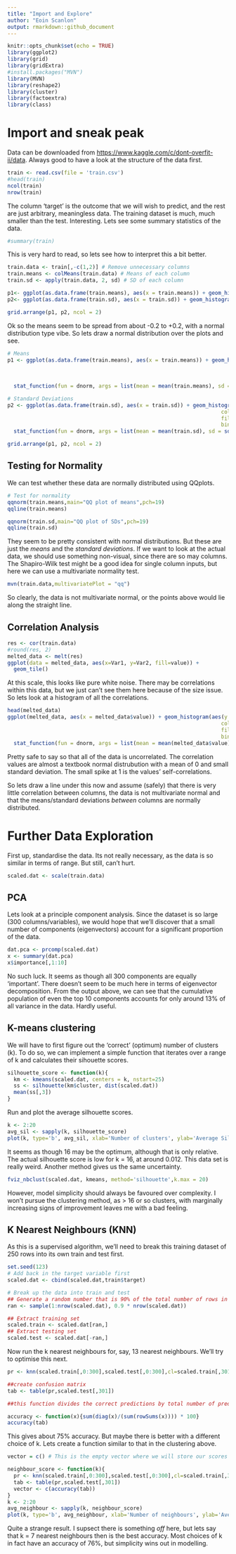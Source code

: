 ```yaml
---
title: "Import and Explore"
author: "Eoin Scanlon"
output: rmarkdown::github_document
---
```


```r
knitr::opts_chunk$set(echo = TRUE)
library(ggplot2)
library(grid)
library(gridExtra)
#install.packages("MVN")
library(MVN)
library(reshape2)
library(cluster) 
library(factoextra)
library(class)
```

# Import and sneak peak

Data can be downloaded from <https://www.kaggle.com/c/dont-overfit-ii/data>. Always good to have a look at the structure of the data first.

```r
train <- read.csv(file = 'train.csv')
#head(train)
ncol(train)
nrow(train)
```

The column 'target' is the outcome that we will wish to predict, and the rest are just arbitrary, meaningless data. The training dataset is much, much smaller than the test. Interesting. Lets see some summary statistics of the data.

```r
#summary(train)
```

This is very hard to read, so lets see how to interpret this a bit better.

```r
train.data <- train[,-c(1,2)] # Remove unnecessary columns
train.means <- colMeans(train.data) # Means of each column
train.sd <- apply(train.data, 2, sd) # SD of each column

p1<- ggplot(as.data.frame(train.means), aes(x = train.means)) + geom_histogram(color="black", fill="blue",binwidth = 0.01)
p2<- ggplot(as.data.frame(train.sd), aes(x = train.sd)) + geom_histogram(color="black", fill="green",binwidth = 0.01)

grid.arrange(p1, p2, ncol = 2)

```

Ok so the means seem to be spread from about -0.2 to +0.2, with a normal distribution type vibe. So lets draw a normal distribution over the plots and see.

```r
# Means
p1 <- ggplot(as.data.frame(train.means), aes(x = train.means)) + geom_histogram(aes(y =..density..),
                                                                          color="black", 
                                                                          fill="blue",
                                                                          binwidth = 0.01) + 
  stat_function(fun = dnorm, args = list(mean = mean(train.means), sd = sd(train.means)))

# Standard Deviations
p2 <- ggplot(as.data.frame(train.sd), aes(x = train.sd)) + geom_histogram(aes(y =..density..),
                                                                    color="black", 
                                                                    fill="green",
                                                                    binwidth = 0.01) +
  stat_function(fun = dnorm, args = list(mean = mean(train.sd), sd = sd(train.sd)))

grid.arrange(p1, p2, ncol = 2)

```

## Testing for Normality

We can test whether these data are normally distributed using QQplots.
```r
# Test for normality
qqnorm(train.means,main="QQ plot of means",pch=19)
qqline(train.means)

qqnorm(train.sd,main="QQ plot of SDs",pch=19)
qqline(train.sd)

```

They seem to be pretty consistent with normal distributions. But these are just the *means* and the *standard deviations*. If we want to look at the actual data, we should use something non-visual, since there are so may columns. The Shapiro-Wilk test might be a good idea for single column inputs, but here we can use a multivariate normality test.

```r
mvn(train.data,multivariatePlot = "qq")
```

So clearly, the data is not multivariate normal, or the points above would lie along the straight line. 

## Correlation Analysis

```r
res <- cor(train.data)
#round(res, 2)
melted_data <- melt(res)
ggplot(data = melted_data, aes(x=Var1, y=Var2, fill=value)) + 
  geom_tile()

```

At this scale, this looks like pure white noise. There may be correlations within this data, but we just can't see them here because of the size issue. So lets look at a histogram of all the correlations.

```r
head(melted_data)
ggplot(melted_data, aes(x = melted_data$value)) + geom_histogram(aes(y =..density..),
                                                                    color="black", 
                                                                    fill="yellow",
                                                                    binwidth = 0.01) + 
  stat_function(fun = dnorm, args = list(mean = mean(melted_data$value), sd = sd(melted_data$value)))

```

Pretty safe to say so that all of the data is uncorrelated. The correlation values are almost a textbook normal distrubution with a mean of 0 and small standard deviation. The small spike at 1 is the values' self-correlations.

So lets draw a line under this now and assume (safely) that there is very little correlation between columns, the data is not multivariate normal and that the means/standard deviations *between* columns are normally distributed.

# Further Data Exploration

First up, standardise the data. Its not really necessary, as the data is so similar in terms of range. But still, can't hurt.

```r
scaled.dat <- scale(train.data)
```

## PCA

Lets look at a principle component analysis. Since the dataset is so large (300 columns/variables), we would hope that we'll discover that a small number of components (eigenvectors) account for a significant proportion of the data.

```r
dat.pca <- prcomp(scaled.dat)
x <- summary(dat.pca)
x$importance[,1:10]
```

No such luck. It seems as though all 300 components are equally 'important'. There doesn't seem to be much here in terms of eigenvector decomposition. From the output above, we can see that the cumulative population of even the top 10 components accounts for only around 13% of all variance in the data. Hardly useful.

## K-means clustering

We will have to first figure out the 'correct' (optimum) number of clusters (k). To do so, we can implement a simple function that iterates over a range of k and calculates their sihouette scores.

```r
silhouette_score <- function(k){
  km <- kmeans(scaled.dat, centers = k, nstart=25)
  ss <- silhouette(km$cluster, dist(scaled.dat))
  mean(ss[,3])
}
```

Run and plot the average silhouette scores.

```r
k <- 2:20
avg_sil <- sapply(k, silhouette_score)
plot(k, type='b', avg_sil, xlab='Number of clusters', ylab='Average Silhouette Scores', frame=FALSE)
```

It seems as though 16 may be the optimum, although that is only relative. The actual silhouette score is low for k = 16, at around 0.012. This data set is really weird. Another method gives us the same uncertainty.

```r
fviz_nbclust(scaled.dat, kmeans, method='silhouette',k.max = 20)
```

However, model simplicity should always be favoured over complexity. I won't pursue the clustering method, as > 16 or so clusters, with marginally increasing signs of improvement leaves me with a bad feeling.

## K Nearest Neighbours (KNN)

As this is a supervised algorithm, we'll need to break this training dataset of 250 rows into its own train and test first.

```r
set.seed(123)
# Add back in the target variable first
scaled.dat <- cbind(scaled.dat,train$target)

# Break up the data into train and test 
## Generate a random number that is 90% of the total number of rows in dataset.
ran <- sample(1:nrow(scaled.dat), 0.9 * nrow(scaled.dat)) 

## Extract training set
scaled.train <- scaled.dat[ran,] 
## Extract testing set
scaled.test <- scaled.dat[-ran,] 

```

Now run the k nearest neighbours for, say, 13 nearest neighbours. We'll try to optimise this next.

```r
pr <- knn(scaled.train[,0:300],scaled.test[,0:300],cl=scaled.train[,301],k=13)

##create confusion matrix
tab <- table(pr,scaled.test[,301])

##this function divides the correct predictions by total number of predictions that tell us how accurate the model is.

accuracy <- function(x){sum(diag(x)/(sum(rowSums(x)))) * 100}
accuracy(tab)

```

This gives about 75% accuracy. But maybe there is better with a different choice of k. Lets create a function similar to that in the clustering above.

```r
vector = c() # This is the empty vector where we will store our scores

neighbour_score <- function(k){
  pr <- knn(scaled.train[,0:300],scaled.test[,0:300],cl=scaled.train[,301],k)
  tab <- table(pr,scaled.test[,301])
  vector <- c(accuracy(tab))
}
k <- 2:20
avg_neighbour <- sapply(k, neighbour_score)
plot(k, type='b', avg_neighbour, xlab='Number of neighbours', ylab='Average Accuracy Scores (%)', frame=FALSE)

```

Quite a strange result. I supsect there is something *off* here, but lets say that k = 7 nearest neighbours then is the best accuracy. Most choices of k in fact have an accuracy of 76%, but simplicity wins out in modelling.

